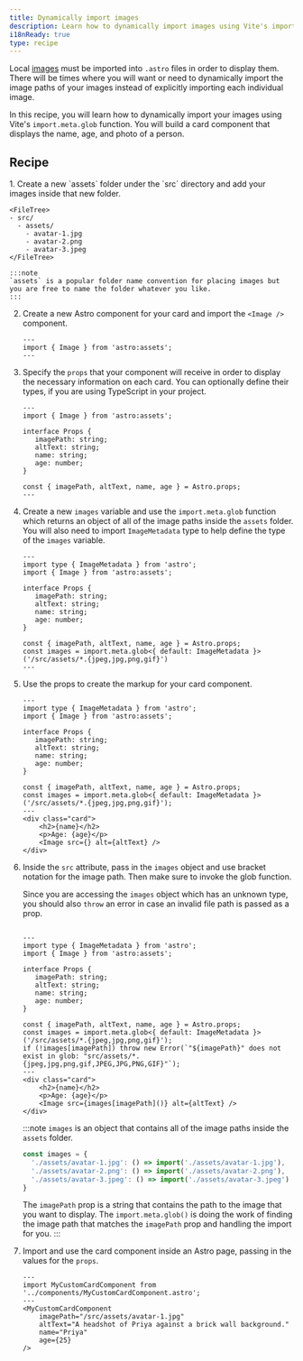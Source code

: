 ```yaml
---
title: Dynamically import images
description: Learn how to dynamically import images using Vite's import.meta.glob function.
i18nReady: true
type: recipe
---
```


Local [images](/en/guides/images/) must be imported into `.astro` files in order to display them. There will be times where you will want or need to dynamically import the image paths of your images instead of explicitly importing each individual image.

In this recipe, you will learn how to dynamically import your images using Vite's `import.meta.glob` function. You will build a card component that displays the name, age, and photo of a person.

## Recipe

<Steps>
1. Create a new `assets` folder under the `src` directory and add your images inside that new folder. 

    <FileTree>
    - src/
      - assets/
        - avatar-1.jpg
        - avatar-2.png
        - avatar-3.jpeg
    </FileTree>

    :::note
    `assets` is a popular folder name convention for placing images but you are free to name the folder whatever you like.
    ::: 

2. Create a new Astro component for your card and import the `<Image />` component.

    ```astro title="src/components/MyCustomCardComponent.astro" 
    ---
    import { Image } from 'astro:assets';
    ---
    ```

3. Specify the `props` that your component will receive in order to display the necessary information on each card. You can optionally define their types, if you are using TypeScript in your project.

    ```astro title="src/components/MyCustomCardComponent.astro" ins={4-9, 11}
    ---
    import { Image } from 'astro:assets';

    interface Props {
       imagePath: string;
       altText: string;
       name: string;
       age: number;
    }

    const { imagePath, altText, name, age } = Astro.props;
    ---
    ``` 

4. Create a new `images` variable and use the `import.meta.glob` function which returns an object of all of the image paths inside the `assets` folder. You will also need to import `ImageMetadata` type to help define the type of the `images` variable. 

    ```astro title="src/components/MyCustomCardComponent.astro" ins={2, 13} "ImageMetadata"
    ---
    import type { ImageMetadata } from 'astro';
    import { Image } from 'astro:assets';

    interface Props {
       imagePath: string;
       altText: string;
       name: string;
       age: number;
    }
    
    const { imagePath, altText, name, age } = Astro.props;
    const images = import.meta.glob<{ default: ImageMetadata }>('/src/assets/*.{jpeg,jpg,png,gif}')
    ---
    ```
    

5. Use the props to create the markup for your card component. 

    ```astro title="src/components/MyCustomCardComponent.astro" ins={15-19} "<Image src={} alt={altText} />"
    ---
    import type { ImageMetadata } from 'astro';
    import { Image } from 'astro:assets';

    interface Props {
       imagePath: string;
       altText: string;
       name: string;
       age: number;
    }
    
    const { imagePath, altText, name, age } = Astro.props;
    const images = import.meta.glob<{ default: ImageMetadata }>('/src/assets/*.{jpeg,jpg,png,gif}');
    ---
    <div class="card">
        <h2>{name}</h2>
        <p>Age: {age}</p>
        <Image src={} alt={altText} />
    </div>
    ```

6. Inside the `src` attribute, pass in the `images` object and use bracket notation for the image path. Then make sure to invoke the glob function. 

    Since you are accessing the `images` object which has an unknown type, you should also `throw` an error in case an invalid file path is passed as a prop.
   
    ```astro title="src/components/MyCustomCardComponent.astro" ins="images[imagePath]()" ins={14}

    ---
    import type { ImageMetadata } from 'astro';
    import { Image } from 'astro:assets';

    interface Props {
       imagePath: string;
       altText: string;
       name: string;
       age: number;
    }
    
    const { imagePath, altText, name, age } = Astro.props;
    const images = import.meta.glob<{ default: ImageMetadata }>('/src/assets/*.{jpeg,jpg,png,gif}');
    if (!images[imagePath]) throw new Error(`"${imagePath}" does not exist in glob: "src/assets/*.{jpeg,jpg,png,gif,JPEG,JPG,PNG,GIF}"`);
    ---
    <div class="card">
        <h2>{name}</h2>
        <p>Age: {age}</p>
        <Image src={images[imagePath]()} alt={altText} />
    </div>
    ```

    :::note
    `images` is an object that contains all of the image paths inside the `assets` folder. 

    ```js
    const images = {
      './assets/avatar-1.jpg': () => import('./assets/avatar-1.jpg'),
      './assets/avatar-2.png': () => import('./assets/avatar-2.png'),
      './assets/avatar-3.jpeg': () => import('./assets/avatar-3.jpeg')
    }
    ```

    The `imagePath` prop is a string that contains the path to the image that you want to display. The `import.meta.glob()` is doing the work of finding the image path that matches the `imagePath` prop and handling the import for you.
    ::: 

7. Import and use the card component inside an Astro page, passing in the values for the `props`. 

    ```astro title="src/pages/index.astro" 
    ---
    import MyCustomCardComponent from '../components/MyCustomCardComponent.astro';
    ---
    <MyCustomCardComponent 
        imagePath="/src/assets/avatar-1.jpg"
        altText="A headshot of Priya against a brick wall background."
        name="Priya"
        age={25}
    />
    ```
</Steps>
